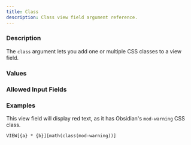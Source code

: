 ```yaml
---
title: Class
description: Class view field argument reference.
---
```



<ViewFieldArgumentInfo type={ViewFieldArgumentType.CLASS}></ViewFieldArgumentInfo>

### Description

The `class` argument lets you add one or multiple CSS classes to a view field.

### Values

<ViewFieldArgumentValuesInfo type={ViewFieldArgumentType.CLASS}></ViewFieldArgumentValuesInfo>

### Allowed Input Fields

<ViewFieldArgumentAllowedInputFields type={ViewFieldArgumentType.CLASS}></ViewFieldArgumentAllowedInputFields>

### Examples

This view field will display red text, as it has Obsidian's `mod-warning` CSS class.

```meta-bind
VIEW[{a} * {b}][math(class(mod-warning))]
```
